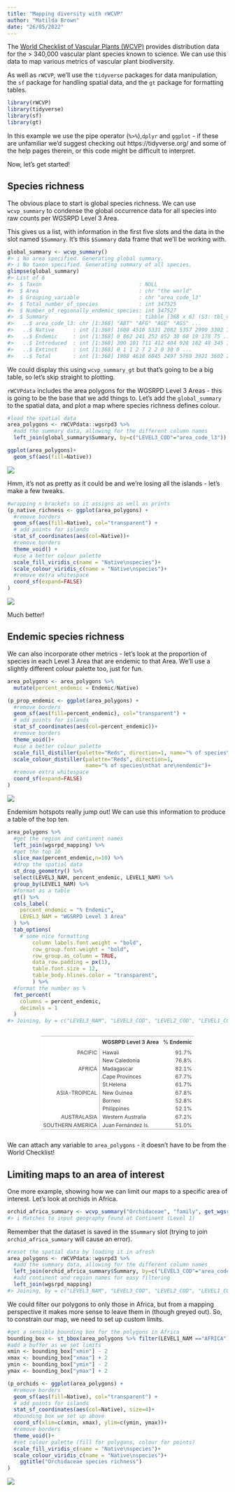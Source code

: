 ```yaml
---
title: "Mapping diversity with rWCVP"
author: "Matilda Brown"
date: "26/05/2022"
---
```

<!-- GENERATED BY vignettes/articles/precompile.R -->



The [World Checklist of Vascular Plants (WCVP)](https://wcvp.science.kew.org) provides distribution data for the > 340,000 vascular plant species known to science. We can use this data to map various metrics of vascular plant biodiversity.

As well as `rWCVP`, we'll use the `tidyverse` packages for data manipulation, the `sf` package for handling spatial data, and the `gt` package for formatting tables.


```r
library(rWCVP)
library(tidyverse)
library(sf)
library(gt)
```

In this example we use the pipe operator (`%>%`),`dplyr` and `ggplot` - if these are unfamiliar we'd suggest checking out https://tidyverse.org/ and some of the help pages therein, or this code might be difficult to interpret. 

Now, let's get started! 

## Species richness

The obvious place to start is global species richness. We can use `wcvp_summary` to condense the global occurrence data for all species into raw counts per WGSRPD Level 3 Area. 

This gives us a list, with information in the first five slots and the data in the slot named `$Summary`. It's this `$Summary` data frame that we'll be working with. 


```r
global_summary <- wcvp_summary()
#> i No area specified. Generating global summary.
#> i No taxon specified. Generating summary of all species.
glimpse(global_summary)
#> List of 6
#>  $ Taxon                               : NULL
#>  $ Area                                : chr "the world"
#>  $ Grouping_variable                   : chr "area_code_l3"
#>  $ Total_number_of_species             : int 347525
#>  $ Number_of_regionally_endemic_species: int 347527
#>  $ Summary                             : tibble [368 x 6] (S3: tbl_df/tbl/data.frame)
#>   ..$ area_code_l3: chr [1:368] "ABT" "AFG" "AGE" "AGS" ...
#>   ..$ Native      : int [1:368] 1608 4510 5331 2082 5357 2990 3382 198 3506 2578 ...
#>   ..$ Endemic     : int [1:368] 0 862 241 252 852 30 60 19 178 75 ...
#>   ..$ Introduced  : int [1:368] 300 101 711 412 404 928 182 48 345 101 ...
#>   ..$ Extinct     : int [1:368] 0 1 1 2 7 2 2 0 30 0 ...
#>   ..$ Total       : int [1:368] 1908 4618 6045 2497 5769 3921 3602 246 3934 2680 ...
```

We could display this using `wcvp_summary_gt` but that's going to be a big table, so let's skip straight to plotting. 

`rWCVPdata` includes the area polygons for the WGSRPD Level 3 Areas - this is going to be the base that we add things to. Let's add the `global_summary` to the spatial data, and plot a map where species richness defines colour. 


```r
#load the spatial data
area_polygons <- rWCVPdata::wgsrpd3 %>% 
  #add the summary data, allowing for the different column names
  left_join(global_summary$Summary, by=c("LEVEL3_COD"="area_code_l3"))

ggplot(area_polygons)+
  geom_sf(aes(fill=Native))
```

![](figure/plot-richness-1.png)

Hmm, it's not as pretty as it could be and we're losing all the islands - let's make a few tweaks.


```r
#wrapping n brackets so it assigns as well as prints
(p_native_richness <- ggplot(area_polygons) +
  #remove borders
  geom_sf(aes(fill=Native), col="transparent") +
  # add points for islands
  stat_sf_coordinates(aes(col=Native))+
  #remove borders
  theme_void() +
  #use a better colour palette
  scale_fill_viridis_c(name = "Native\nspecies")+ 
  scale_colour_viridis_c(name = "Native\nspecies")+ 
  #remove extra whitespace
  coord_sf(expand=FALSE)
)
```

![](figure/plot-richness-nice-1.png)

Much better! 

## Endemic species richness

We can also incorporate other metrics - let's look at the proportion of species in each Level 3 Area that are endemic to that Area. We'll use a slightly different colour palette too, just for fun. 


```r
area_polygons <- area_polygons %>% 
  mutate(percent_endemic = Endemic/Native)

(p_prop_endemic <- ggplot(area_polygons) +
  #remove borders
  geom_sf(aes(fill=percent_endemic), col="transparent") +
  # add points for islands
  stat_sf_coordinates(aes(col=percent_endemic))+
  #remove borders
  theme_void()+
  #use a better colour palette
  scale_fill_distiller(palette="Reds", direction=1, name="% of species\nthat are\nendemic")+ 
  scale_colour_distiller(palette="Reds", direction=1, 
                         name="% of species\nthat are\nendemic")+ 
  #remove extra whitespace
  coord_sf(expand=FALSE)
)
```

![](figure/map-endemics-1.png)

Endemism hotspots really jump out! We can use this information to produce a table of the top ten.


```r
area_polygons %>% 
  #get the region and continent names
  left_join(wgsrpd_mapping) %>% 
  #get the top 10
  slice_max(percent_endemic,n=10) %>% 
  #drop the spatial data
  st_drop_geometry() %>% 
  select(LEVEL3_NAM, percent_endemic, LEVEL1_NAM) %>% 
  group_by(LEVEL1_NAM) %>% 
  #format as a table
  gt() %>% 
  cols_label(
    percent_endemic = "% Endemic",
    LEVEL3_NAM = "WGSRPD Level 3 Area"
  ) %>% 
  tab_options(
    # some nice formatting
        column_labels.font.weight = "bold",
        row_group.font.weight = "bold",
        row_group.as_column = TRUE,
        data_row.padding = px(1),
        table.font.size = 12,
        table_body.hlines.color = "transparent",
        ) %>%
  #format the number as %
  fmt_percent(
    columns = percent_endemic,
    decimals = 1
  )
#> Joining, by = c("LEVEL3_NAM", "LEVEL3_COD", "LEVEL2_COD", "LEVEL1_COD")
```

<!--html_preserve--><div id="vkzfpcszkz" style="overflow-x:auto;overflow-y:auto;width:auto;height:auto;">
<style>html {
  font-family: -apple-system, BlinkMacSystemFont, 'Segoe UI', Roboto, Oxygen, Ubuntu, Cantarell, 'Helvetica Neue', 'Fira Sans', 'Droid Sans', Arial, sans-serif;
}

#vkzfpcszkz .gt_table {
  display: table;
  border-collapse: collapse;
  margin-left: auto;
  margin-right: auto;
  color: #333333;
  font-size: 12px;
  font-weight: normal;
  font-style: normal;
  background-color: #FFFFFF;
  width: auto;
  border-top-style: solid;
  border-top-width: 2px;
  border-top-color: #A8A8A8;
  border-right-style: none;
  border-right-width: 2px;
  border-right-color: #D3D3D3;
  border-bottom-style: solid;
  border-bottom-width: 2px;
  border-bottom-color: #A8A8A8;
  border-left-style: none;
  border-left-width: 2px;
  border-left-color: #D3D3D3;
}

#vkzfpcszkz .gt_heading {
  background-color: #FFFFFF;
  text-align: center;
  border-bottom-color: #FFFFFF;
  border-left-style: none;
  border-left-width: 1px;
  border-left-color: #D3D3D3;
  border-right-style: none;
  border-right-width: 1px;
  border-right-color: #D3D3D3;
}

#vkzfpcszkz .gt_title {
  color: #333333;
  font-size: 125%;
  font-weight: initial;
  padding-top: 4px;
  padding-bottom: 4px;
  padding-left: 5px;
  padding-right: 5px;
  border-bottom-color: #FFFFFF;
  border-bottom-width: 0;
}

#vkzfpcszkz .gt_subtitle {
  color: #333333;
  font-size: 85%;
  font-weight: initial;
  padding-top: 0;
  padding-bottom: 6px;
  padding-left: 5px;
  padding-right: 5px;
  border-top-color: #FFFFFF;
  border-top-width: 0;
}

#vkzfpcszkz .gt_bottom_border {
  border-bottom-style: solid;
  border-bottom-width: 2px;
  border-bottom-color: #D3D3D3;
}

#vkzfpcszkz .gt_col_headings {
  border-top-style: solid;
  border-top-width: 2px;
  border-top-color: #D3D3D3;
  border-bottom-style: solid;
  border-bottom-width: 2px;
  border-bottom-color: #D3D3D3;
  border-left-style: none;
  border-left-width: 1px;
  border-left-color: #D3D3D3;
  border-right-style: none;
  border-right-width: 1px;
  border-right-color: #D3D3D3;
}

#vkzfpcszkz .gt_col_heading {
  color: #333333;
  background-color: #FFFFFF;
  font-size: 100%;
  font-weight: bold;
  text-transform: inherit;
  border-left-style: none;
  border-left-width: 1px;
  border-left-color: #D3D3D3;
  border-right-style: none;
  border-right-width: 1px;
  border-right-color: #D3D3D3;
  vertical-align: bottom;
  padding-top: 5px;
  padding-bottom: 6px;
  padding-left: 5px;
  padding-right: 5px;
  overflow-x: hidden;
}

#vkzfpcszkz .gt_column_spanner_outer {
  color: #333333;
  background-color: #FFFFFF;
  font-size: 100%;
  font-weight: bold;
  text-transform: inherit;
  padding-top: 0;
  padding-bottom: 0;
  padding-left: 4px;
  padding-right: 4px;
}

#vkzfpcszkz .gt_column_spanner_outer:first-child {
  padding-left: 0;
}

#vkzfpcszkz .gt_column_spanner_outer:last-child {
  padding-right: 0;
}

#vkzfpcszkz .gt_column_spanner {
  border-bottom-style: solid;
  border-bottom-width: 2px;
  border-bottom-color: #D3D3D3;
  vertical-align: bottom;
  padding-top: 5px;
  padding-bottom: 5px;
  overflow-x: hidden;
  display: inline-block;
  width: 100%;
}

#vkzfpcszkz .gt_group_heading {
  padding-top: 8px;
  padding-bottom: 8px;
  padding-left: 5px;
  padding-right: 5px;
  color: #333333;
  background-color: #FFFFFF;
  font-size: 100%;
  font-weight: bold;
  text-transform: inherit;
  border-top-style: solid;
  border-top-width: 2px;
  border-top-color: #D3D3D3;
  border-bottom-style: solid;
  border-bottom-width: 2px;
  border-bottom-color: #D3D3D3;
  border-left-style: none;
  border-left-width: 1px;
  border-left-color: #D3D3D3;
  border-right-style: none;
  border-right-width: 1px;
  border-right-color: #D3D3D3;
  vertical-align: middle;
}

#vkzfpcszkz .gt_empty_group_heading {
  padding: 0.5px;
  color: #333333;
  background-color: #FFFFFF;
  font-size: 100%;
  font-weight: bold;
  border-top-style: solid;
  border-top-width: 2px;
  border-top-color: #D3D3D3;
  border-bottom-style: solid;
  border-bottom-width: 2px;
  border-bottom-color: #D3D3D3;
  vertical-align: middle;
}

#vkzfpcszkz .gt_from_md > :first-child {
  margin-top: 0;
}

#vkzfpcszkz .gt_from_md > :last-child {
  margin-bottom: 0;
}

#vkzfpcszkz .gt_row {
  padding-top: 1px;
  padding-bottom: 1px;
  padding-left: 5px;
  padding-right: 5px;
  margin: 10px;
  border-top-style: solid;
  border-top-width: 1px;
  border-top-color: rgba(255, 255, 255, 0);
  border-left-style: none;
  border-left-width: 1px;
  border-left-color: #D3D3D3;
  border-right-style: none;
  border-right-width: 1px;
  border-right-color: #D3D3D3;
  vertical-align: middle;
  overflow-x: hidden;
}

#vkzfpcszkz .gt_stub {
  color: #333333;
  background-color: #FFFFFF;
  font-size: 100%;
  font-weight: initial;
  text-transform: inherit;
  border-right-style: solid;
  border-right-width: 2px;
  border-right-color: #D3D3D3;
  padding-left: 5px;
  padding-right: 5px;
}

#vkzfpcszkz .gt_stub_row_group {
  color: #333333;
  background-color: #FFFFFF;
  font-size: 100%;
  font-weight: initial;
  text-transform: inherit;
  border-right-style: solid;
  border-right-width: 2px;
  border-right-color: #D3D3D3;
  padding-left: 5px;
  padding-right: 5px;
  vertical-align: top;
}

#vkzfpcszkz .gt_row_group_first td {
  border-top-width: 2px;
}

#vkzfpcszkz .gt_summary_row {
  color: #333333;
  background-color: #FFFFFF;
  text-transform: inherit;
  padding-top: 8px;
  padding-bottom: 8px;
  padding-left: 5px;
  padding-right: 5px;
}

#vkzfpcszkz .gt_first_summary_row {
  border-top-style: solid;
  border-top-color: #D3D3D3;
}

#vkzfpcszkz .gt_first_summary_row.thick {
  border-top-width: 2px;
}

#vkzfpcszkz .gt_last_summary_row {
  padding-top: 8px;
  padding-bottom: 8px;
  padding-left: 5px;
  padding-right: 5px;
  border-bottom-style: solid;
  border-bottom-width: 2px;
  border-bottom-color: #D3D3D3;
}

#vkzfpcszkz .gt_grand_summary_row {
  color: #333333;
  background-color: #FFFFFF;
  text-transform: inherit;
  padding-top: 8px;
  padding-bottom: 8px;
  padding-left: 5px;
  padding-right: 5px;
}

#vkzfpcszkz .gt_first_grand_summary_row {
  padding-top: 8px;
  padding-bottom: 8px;
  padding-left: 5px;
  padding-right: 5px;
  border-top-style: double;
  border-top-width: 6px;
  border-top-color: #D3D3D3;
}

#vkzfpcszkz .gt_striped {
  background-color: rgba(128, 128, 128, 0.05);
}

#vkzfpcszkz .gt_table_body {
  border-top-style: solid;
  border-top-width: 2px;
  border-top-color: #D3D3D3;
  border-bottom-style: solid;
  border-bottom-width: 2px;
  border-bottom-color: #D3D3D3;
}

#vkzfpcszkz .gt_footnotes {
  color: #333333;
  background-color: #FFFFFF;
  border-bottom-style: none;
  border-bottom-width: 2px;
  border-bottom-color: #D3D3D3;
  border-left-style: none;
  border-left-width: 2px;
  border-left-color: #D3D3D3;
  border-right-style: none;
  border-right-width: 2px;
  border-right-color: #D3D3D3;
}

#vkzfpcszkz .gt_footnote {
  margin: 0px;
  font-size: 90%;
  padding-left: 4px;
  padding-right: 4px;
  padding-left: 5px;
  padding-right: 5px;
}

#vkzfpcszkz .gt_sourcenotes {
  color: #333333;
  background-color: #FFFFFF;
  border-bottom-style: none;
  border-bottom-width: 2px;
  border-bottom-color: #D3D3D3;
  border-left-style: none;
  border-left-width: 2px;
  border-left-color: #D3D3D3;
  border-right-style: none;
  border-right-width: 2px;
  border-right-color: #D3D3D3;
}

#vkzfpcszkz .gt_sourcenote {
  font-size: 90%;
  padding-top: 4px;
  padding-bottom: 4px;
  padding-left: 5px;
  padding-right: 5px;
}

#vkzfpcszkz .gt_left {
  text-align: left;
}

#vkzfpcszkz .gt_center {
  text-align: center;
}

#vkzfpcszkz .gt_right {
  text-align: right;
  font-variant-numeric: tabular-nums;
}

#vkzfpcszkz .gt_font_normal {
  font-weight: normal;
}

#vkzfpcszkz .gt_font_bold {
  font-weight: bold;
}

#vkzfpcszkz .gt_font_italic {
  font-style: italic;
}

#vkzfpcszkz .gt_super {
  font-size: 65%;
}

#vkzfpcszkz .gt_two_val_uncert {
  display: inline-block;
  line-height: 1em;
  text-align: right;
  font-size: 60%;
  vertical-align: -0.25em;
  margin-left: 0.1em;
}

#vkzfpcszkz .gt_footnote_marks {
  font-style: italic;
  font-weight: normal;
  font-size: 75%;
  vertical-align: 0.4em;
}

#vkzfpcszkz .gt_asterisk {
  font-size: 100%;
  vertical-align: 0;
}

#vkzfpcszkz .gt_slash_mark {
  font-size: 0.7em;
  line-height: 0.7em;
  vertical-align: 0.15em;
}

#vkzfpcszkz .gt_fraction_numerator {
  font-size: 0.6em;
  line-height: 0.6em;
  vertical-align: 0.45em;
}

#vkzfpcszkz .gt_fraction_denominator {
  font-size: 0.6em;
  line-height: 0.6em;
  vertical-align: -0.05em;
}
</style>
<table class="gt_table">
  <thead class="gt_col_headings">
    <tr>
      <th class="gt_col_heading gt_columns_bottom_border gt_left" rowspan="1" colspan="1"></th>
      <th class="gt_col_heading gt_columns_bottom_border gt_left" rowspan="1" colspan="1">WGSRPD Level 3 Area</th>
      <th class="gt_col_heading gt_columns_bottom_border gt_right" rowspan="1" colspan="1">% Endemic</th>
    </tr>
  </thead>
  <tbody class="gt_table_body">
    <tr class="gt_row_group_first"><td rowspan="2" class="gt_row gt_right gt_stub_row_group">PACIFIC</td>
<td class="gt_row gt_left">Hawaii</td>
<td class="gt_row gt_right">91.7%</td></tr>
    <tr><td class="gt_row gt_left">New Caledonia</td>
<td class="gt_row gt_right">76.8%</td></tr>
    <tr class="gt_row_group_first"><td rowspan="3" class="gt_row gt_right gt_stub_row_group">AFRICA</td>
<td class="gt_row gt_left">Madagascar</td>
<td class="gt_row gt_right">82.1%</td></tr>
    <tr><td class="gt_row gt_left">Cape Provinces</td>
<td class="gt_row gt_right">67.7%</td></tr>
    <tr><td class="gt_row gt_left">St.Helena</td>
<td class="gt_row gt_right">61.7%</td></tr>
    <tr class="gt_row_group_first"><td rowspan="3" class="gt_row gt_right gt_stub_row_group">ASIA-TROPICAL</td>
<td class="gt_row gt_left">New Guinea</td>
<td class="gt_row gt_right">67.8%</td></tr>
    <tr><td class="gt_row gt_left">Borneo</td>
<td class="gt_row gt_right">52.8%</td></tr>
    <tr><td class="gt_row gt_left">Philippines</td>
<td class="gt_row gt_right">52.1%</td></tr>
    <tr class="gt_row_group_first"><td rowspan="1" class="gt_row gt_right gt_stub_row_group">AUSTRALASIA</td>
<td class="gt_row gt_left">Western Australia</td>
<td class="gt_row gt_right">67.2%</td></tr>
    <tr class="gt_row_group_first"><td rowspan="1" class="gt_row gt_right gt_stub_row_group">SOUTHERN AMERICA</td>
<td class="gt_row gt_left">Juan Fernández Is.</td>
<td class="gt_row gt_right">51.0%</td></tr>
  </tbody>
</table>
</div><!--/html_preserve-->

We can attach any variable to `area_polygons` - it doesn't have to be from the World Checklist! 

## Limiting maps to an area of interest

One more example, showing how we can limit our maps to a specific area of interest. Let's look at orchids in Africa. 


```r
orchid_africa_summary <- wcvp_summary("Orchidaceae", "family", get_wgsrpd3_codes("Africa"))
#> i Matches to input geography found at Continent (Level 1)
```

Remember that the dataset is saved in the `$Summary` slot (trying to join `orchid_africa_summary` will cause an error). 


```r
#reset the spatial data by loading it in afresh
area_polygons <- rWCVPdata::wgsrpd3 %>% 
  #add the summary data, allowing for the different column names
  left_join(orchid_africa_summary$Summary, by=c("LEVEL3_COD"="area_code_l3")) %>% 
  #add continent and region names for easy filtering
  left_join(wgsrpd_mapping) 
#> Joining, by = c("LEVEL3_NAM", "LEVEL3_COD", "LEVEL2_COD", "LEVEL1_COD")
```

We could filter our polygons to only those in Africa, but from a mapping perspective it makes more sense to leave them in (though greyed out). So, to constrain our map, we need to set up custom limits. 


```r
#get a sensible bounding box for the polygons in Africa
bounding_box <- st_bbox(area_polygons %>% filter(LEVEL1_NAM =="AFRICA"))
#add a buffer as we set limits
xmin <- bounding_box["xmin"] - 2
xmax <- bounding_box["xmax"] + 2
ymin <- bounding_box["ymin"] - 2
ymax <- bounding_box["ymax"] + 2

(p_orchids <- ggplot(area_polygons) +
  #remove borders
  geom_sf(aes(fill=Native), col="transparent") +
  # add points for islands
  stat_sf_coordinates(aes(col=Native), size=4)+
  #bounding box we set up above
  coord_sf(xlim=c(xmin, xmax), ylim=c(ymin, ymax))+
  #remove borders
  theme_void()+
  #set colour palette (fill for polygons, colour for points)
  scale_fill_viridis_c(name = "Native\nspecies")+ 
  scale_colour_viridis_c(name = "Native\nspecies")+
    ggtitle("Orchidaceae species richness")
)
```

![](figure/orchid-map-1.png)
